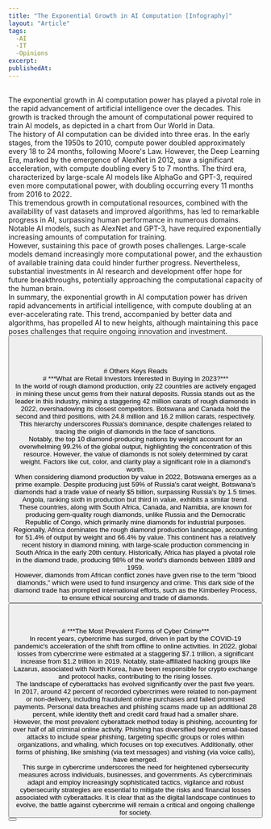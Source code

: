```yaml
---
title: "The Exponential Growth in AI Computation [Infography]"
layout: "Article"
tags: 
  -AI 
  -IT
  -Opinions
excerpt:
publishedAt:
---
```

<br/>
<Image src="/CP_AI-Computation_Scaled.png" alt="" width={700} height={650} />
<br />
The exponential growth in AI computation power has played a pivotal role in the rapid advancement of artificial intelligence over the decades. This growth is tracked through the amount of computational power required to train AI models, as depicted in a chart from Our World in Data.
<br/>
The history of AI computation can be divided into three eras. In the early stages, from the 1950s to 2010, compute power doubled approximately every 18 to 24 months, following Moore's Law. However, the Deep Learning Era, marked by the emergence of AlexNet in 2012, saw a significant acceleration, with compute doubling every 5 to 7 months. The third era, characterized by large-scale AI models like AlphaGo and GPT-3, required even more computational power, with doubling occurring every 11 months from 2016 to 2022.
<br/>
This tremendous growth in computational resources, combined with the availability of vast datasets and improved algorithms, has led to remarkable progress in AI, surpassing human performance in numerous domains. Notable AI models, such as AlexNet and GPT-3, have required exponentially increasing amounts of computation for training.
<br/>
However, sustaining this pace of growth poses challenges. Large-scale models demand increasingly more computational power, and the exhaustion of available training data could hinder further progress. Nevertheless, substantial investments in AI research and development offer hope for future breakthroughs, potentially approaching the computational capacity of the human brain.
<br/>
In summary, the exponential growth in AI computation power has driven rapid advancements in artificial intelligence, with compute doubling at an ever-accelerating rate. This trend, accompanied by better data and algorithms, has propelled AI to new heights, although maintaining this pace poses challenges that require ongoing innovation and investment.
<br/>
<Button
  address="https://www.visualcapitalist.com/cp/charted-history-exponential-growth-in-ai-computation/"
  text="Source"
/>
<br/>
<br/>
<br/>
<br/>
# Others Keys Reads
<br/>
# ***What are Retail Investors Interested in Buying in 2023?***
<br/>
<Image src="/What-Retail-Investors-Are-Focusing-On_Sep-12.jpg" alt="" width={700} height={650} />
<br />
In the world of rough diamond production, only 22 countries are actively engaged in mining these uncut gems from their natural deposits. Russia stands out as the leader in this industry, mining a staggering 42 million carats of rough diamonds in 2022, overshadowing its closest competitors. Botswana and Canada hold the second and third positions, with 24.8 million and 16.2 million carats, respectively. This hierarchy underscores Russia's dominance, despite challenges related to tracing the origin of diamonds in the face of sanctions.
<br/>
Notably, the top 10 diamond-producing nations by weight account for an overwhelming 99.2% of the global output, highlighting the concentration of this resource. However, the value of diamonds is not solely determined by carat weight. Factors like cut, color, and clarity play a significant role in a diamond's worth.
<br/>
When considering diamond production by value in 2022, Botswana emerges as a prime example. Despite producing just 59% of Russia's carat weight, Botswana's diamonds had a trade value of nearly $5 billion, surpassing Russia's by 1.5 times. Angola, ranking sixth in production but third in value, exhibits a similar trend. These countries, along with South Africa, Canada, and Namibia, are known for producing gem-quality rough diamonds, unlike Russia and the Democratic Republic of Congo, which primarily mine diamonds for industrial purposes.
<br/>
Regionally, Africa dominates the rough diamond production landscape, accounting for 51.4% of output by weight and 66.4% by value. This continent has a relatively recent history in diamond mining, with large-scale production commencing in South Africa in the early 20th century. Historically, Africa has played a pivotal role in the diamond trade, producing 98% of the world's diamonds between 1889 and 1959.
<br/>
However, diamonds from African conflict zones have given rise to the term "blood diamonds," which were used to fund insurgency and crime. This dark side of the diamond trade has prompted international efforts, such as the Kimberley Process, to ensure ethical sourcing and trade of diamonds.
<br/>
<Button
  address="https://www.visualcapitalist.com/charted-what-are-retail-investors-interested-in-buying-in-2023/"
  text="Source"
/>
<br/>
<br/>
<br/>
# ***The Most Prevalent Forms of Cyber Crime***
<br/>
<Image src="/30870.jpeg" alt="" width={700} height={650} />
<br />
In recent years, cybercrime has surged, driven in part by the COVID-19 pandemic's acceleration of the shift from offline to online activities. In 2022, global losses from cybercrime were estimated at a staggering $7.1 trillion, a significant increase from $1.2 trillion in 2019. Notably, state-affiliated hacking groups like Lazarus, associated with North Korea, have been responsible for crypto exchange and protocol hacks, contributing to the rising losses.
<br />
The landscape of cyberattacks has evolved significantly over the past five years. In 2017, around 42 percent of recorded cybercrimes were related to non-payment or non-delivery, including fraudulent online purchases and failed promised payments. Personal data breaches and phishing scams made up an additional 28 percent, while identity theft and credit card fraud had a smaller share.
<br />
However, the most prevalent cyberattack method today is phishing, accounting for over half of all criminal online activity. Phishing has diversified beyond email-based attacks to include spear phishing, targeting specific groups or roles within organizations, and whaling, which focuses on top executives. Additionally, other forms of phishing, like smishing (via text messages) and vishing (via voice calls), have emerged.
<br />
This surge in cybercrime underscores the need for heightened cybersecurity measures across individuals, businesses, and governments. As cybercriminals adapt and employ increasingly sophisticated tactics, vigilance and robust cybersecurity strategies are essential to mitigate the risks and financial losses associated with cyberattacks. It is clear that as the digital landscape continues to evolve, the battle against cybercrime will remain a critical and ongoing challenge for society.
<br/>
<Button
  address="https://www.statista.com/chart/30870/share-of-worldwide-cyber-attacks-by-type/"
  text="Source"
/>